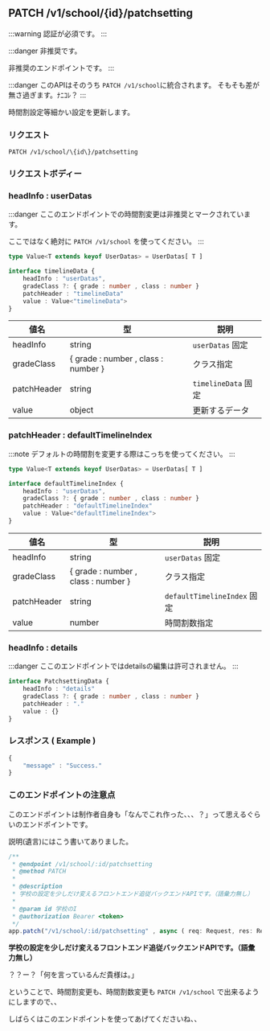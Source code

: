 ## PATCH /v1/school/\{id\}/patchsetting

:::warning
認証が必須です。
:::

:::danger
非推奨です。

非推奨のエンドポイントです。
:::

:::danger
このAPIはそのうち `PATCH /v1/school`に統合されます。
そもそも差が無さ過ぎます。ﾅﾆｺﾚ？
:::


時間割設定等細かい設定を更新します。

### リクエスト

```http
PATCH /v1/school/\{id\}/patchsetting
```

### リクエストボディー 

### headInfo : userDatas

:::danger
ここのエンドポイントでの時間割変更は非推奨とマークされています。

ここではなく絶対に `PATCH /v1/school` を使ってください。
:::

```ts 
type Value<T extends keyof UserDatas> = UserDatas[ T ]

interface timelineData {
    headInfo : "userDatas",
    gradeClass ?: { grade : number , class : number }
    patchHeader : "timelineData"
    value : Value<"timelineData">
}
```

| 値名 | 型 | 説明 |
|---|---|---|
| headInfo | string | `userDatas` 固定 |
| gradeClass | \{ grade : number , class : number \} | クラス指定 |
| patchHeader | string | `timelineData` 固定 |
| value | object | 更新するデータ |

### patchHeader : defaultTimelineIndex

:::note 
デフォルトの時間割を変更する際はこっちを使ってください。
:::

```ts
type Value<T extends keyof UserDatas> = UserDatas[ T ]

interface defaultTimelineIndex {
    headInfo : "userDatas",
    gradeClass ?: { grade : number , class : number }
    patchHeader : "defaultTimelineIndex"
    value : Value<"defaultTimelineIndex">
}
```

| 値名 | 型 | 説明 |
|---|---|---|
| headInfo | string | `userDatas` 固定 |
| gradeClass | \{ grade : number , class : number \} | クラス指定 |
| patchHeader | string | `defaultTimelineIndex` 固定 |
| value | number | 時間割数指定 |

### headInfo : details

:::danger
ここのエンドポイントではdetailsの編集は許可されません。
:::

```ts
interface PatchsettingData {
    headInfo : "details"
    gradeClass ?: { grade : number , class : number }
    patchHeader : "."
    value : {}
}
```

### レスポンス ( Example )

```js
{
    "message" : "Success."
}
```

### このエンドポイントの注意点

このエンドポイントは制作者自身も「なんでこれ作った、、、？」って思えるぐらいのエンドポイントです。

説明(遺言)にはこう書いてありました。

```ts
/**
 * @endpoint /v1/school/:id/patchsetting
 * @method PATCH
 * 
 * @description
 * 学校の設定を少しだけ変えるフロントエンド追従バックエンドAPIです。（語彙力無し）
 * 
 * @param id 学校のI
 * @authorization Bearer <token>
 */
app.patch("/v1/school/:id/patchsetting" , async ( req: Request, res: Response<BaseRequest<{ message : string }>> ) => { })
```
**学校の設定を少しだけ変えるフロントエンド追従バックエンドAPIです。（語彙力無し）**

？？ー？「何を言っているんだ貴様は。」

ということで、時間割変更も、時間割数変更も `PATCH /v1/school` で出来るようにしますので、、

しばらくはこのエンドポイントを使ってあげてくださいね、、